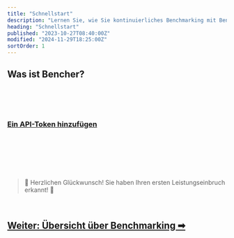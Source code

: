 ```yaml
---
title: "Schnellstart"
description: "Lernen Sie, wie Sie kontinuierliches Benchmarking mit Bencher Cloud einrichten"
heading: "Schnellstart"
published: "2023-10-27T08:40:00Z"
modified: "2024-11-29T18:25:00Z"
sortOrder: 1
---
```



## Was ist Bencher?

<BencherIntro />

<br />

<QSInstallCli />

<br />

<QSBencherCloud />

<br />

<QSApiToken>
    <h3><a id="add-api-token" href="/console/users/tokens/add?back=L2RlL2RvY3MvdHV0b3JpYWwvcXVpY2stc3RhcnQvI2FkZC1hcGktdG9rZW4=">Ein API-Token hinzufügen</a></h3>
</QSApiToken>

<br />

<QSCreateProject />

<br />

<QSRunReport />

<br />

<QSGenerateAlert />

<br />
<br />

> 🐰 Herzlichen Glückwunsch! Sie haben Ihren ersten Leistungseinbruch erkannt! 🎉

<br />

<h2><a href="/de/docs/explanation/benchmarking/">Weiter: Übersicht über Benchmarking ➡</a></h2>
